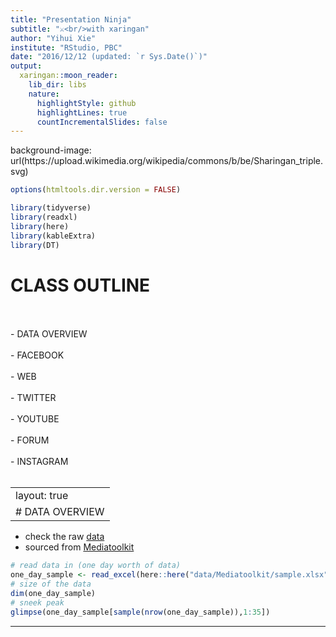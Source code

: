 ```yaml
---
title: "Presentation Ninja"
subtitle: "⚔<br/>with xaringan"
author: "Yihui Xie"
institute: "RStudio, PBC"
date: "2016/12/12 (updated: `r Sys.Date()`)"
output:
  xaringan::moon_reader:
    lib_dir: libs
    nature:
      highlightStyle: github
      highlightLines: true
      countIncrementalSlides: false
---
```


background-image: url(https://upload.wikimedia.org/wikipedia/commons/b/be/Sharingan_triple.svg)

```r
options(htmltools.dir.version = FALSE)
```


```r
library(tidyverse)
library(readxl)
library(here)
library(kableExtra)
library(DT)
```


# CLASS OUTLINE
<br>
<br>
- DATA OVERVIEW
<br>
<br>
- FACEBOOK
<br>
<br>
- WEB
<br>
<br>
- TWITTER
<br>
<br>
- YOUTUBE
<br>
<br>
- FORUM
<br>
<br>
- INSTAGRAM
<br>
<br>

---
layout: true
# DATA OVERVIEW
---

- check the raw [data](https://github.com/lusiki/Learning-Social-Media-Analytics/blob/main/data/Mediatoolkit/sample.xlsx)
- sourced from [Mediatoolkit](https://www.mediatoolkit.com/)



```r
# read data in (one day worth of data)
one_day_sample <- read_excel(here::here("data/Mediatoolkit/sample.xlsx"))
# size of the data
dim(one_day_sample)
# sneek peak
glimpse(one_day_sample[sample(nrow(one_day_sample)),1:35])

```

---
<br>
<br>